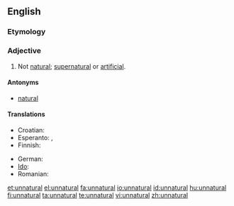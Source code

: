 ==English==

===Etymology===
{{prefix|un|natural}}

===Adjective===
{{en-adj}}

# Not [[natural]]; [[supernatural]] or [[artificial]].

====Antonyms====
* [[natural]]

====Translations====
{{trans-top|not natural}}
* Croatian: {{t-|hr|neprirodan|alt=neprírodan}}
* Esperanto: {{t|eo|nenatura}},  {{t|eo|kontraŭnatura}}
* Finnish: {{t-|fi|luonnoton}}
{{trans-mid}}
* German: {{t-|de|unnatürlich}}
* [[Ido]]: {{t|io|nenaturala}}
* Romanian: {{t|ro|artificial}}
{{trans-bottom}}

[[et:unnatural]]
[[el:unnatural]]
[[fa:unnatural]]
[[io:unnatural]]
[[id:unnatural]]
[[hu:unnatural]]
[[fi:unnatural]]
[[ta:unnatural]]
[[te:unnatural]]
[[vi:unnatural]]
[[zh:unnatural]]